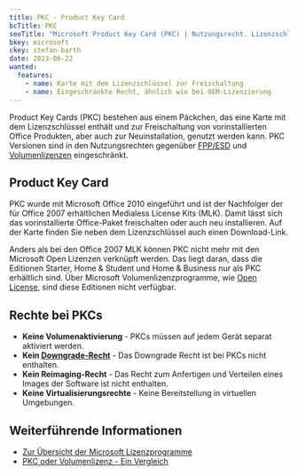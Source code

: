```yaml
---
title: PKC - Product Key Card
bcTitle: PKC
seoTitle: "Microsoft Product Key Card (PKC) | Nutzungsrecht. Lizenzschlüssel. Aktivierung."
bkey: microsoft
ckey: stefan-barth
date: 2023-06-22
wanted:
  features:
    - name: Karte mit dem Lizenzschlüssel zur Freischaltung
    - name: Eingeschränkte Recht, ähnlich wie bei OEM-Lizenzierung
---
```




<Intro>

  Product Key Cards (PKC) bestehen aus einem Päckchen, das eine Karte mit dem Lizenzschlüssel enthält und zur Freischaltung von vorinstallierten Office Produkten, aber auch zur Neuinstallation, genutzt werden kann. PKC Versionen sind in den Nutzungsrechten gegenüber [FPP/ESD](/hersteller/microsoft/fpp/) und [Volumenlizenzen](/hersteller/microsoft/lizenzierung/) eingeschränkt.


</Intro>

<TOC />


## Product Key Card

PKC wurde mit Microsoft Office 2010 eingeführt und ist der Nachfolger der für Office 2007 erhältlichen Medialess License Kits (MLK). Damit lässt sich das vorinstallierte Office-Paket freischalten oder auch neu installieren. Auf der Karte finden Sie neben dem Lizenzschlüssel auch einen Download-Link.

Anders als bei den Office 2007 MLK können PKC nicht mehr mit den Microsoft Open Lizenzen verknüpft werden. Das liegt daran, dass die Editionen Starter, Home & Student und Home & Business nur als PKC erhältlich sind. Über Microsoft Volumenlizenzprogramme, wie [Open License](/hersteller/microsoft/open-license/), sind diese Editionen nicht verfügbar.


## Rechte bei PKCs

<ArrowList>

 -  **Keine Volumenaktivierung** - PKCs müssen auf jedem Gerät separat aktiviert werden.
 -  **Kein [Downgrade-Recht](/blog/microsoft-downgrade-rechte/)** - Das Downgrade Recht ist bei PKCs nicht enthalten.
 -  **Kein Reimaging-Recht** - Das Recht zum Anfertigen und Verteilen eines Images der Software ist nicht enthalten.
 -  **Keine Virtualisierungsrechte** - Keine Bereitstellung in virtuellen Umgebungen.

</ArrowList>


## Weiterführende Informationen

<ArrowList>

 - [Zur Übersicht der Microsoft Lizenzprogramme](/hersteller/microsoft/lizenzierung/)
 - [PKC oder Volumenlizenz - Ein Vergleich](/blog/product-key-card-pkc-oder-microsoft-open-volumenlizenz/)

</ArrowList>
